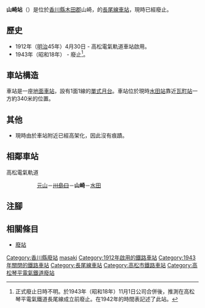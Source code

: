 {{NoteTA|G1=Transport
|T=zh-hans:山崎站 (香川县);zh-hk:山崎站 (香川縣);zh-tw:山崎車站 (香川縣);
|1=zh-hans:山崎站;zh-hk:山崎站;zh-tw:山崎車站;
|2=zh-hans:鹿伏;zh-hk:鹿伏;zh-tw:鹿伏;
}}
{{Infobox station
|公司色 = grey
|站名 = 山崎
|圖片 = 
|圖片說明 = 
|日文原名 = 山崎
|平假名 = やまさき
|羅馬拼音 = Yamasaki
|副站名 = 
|電報略號 = 
|所在地 = {{JPN}}[[香川縣|香川縣]][[木田郡|木田郡]]{{Translink|ja|川添村 (香川県)|川添村 (香川縣)|川添村}}山崎（現時：[[高松市|高松市]]東山崎町）
|座標 = {{coord|34|18|14.6|N|134|5|20.4|E|type:railwaystation_region:JP-24|display=inline,title}}
|車站構造 = [[地面車站|地面車站]]
|月台配置 = 1面1線
|啟用年月日 = 1912年（[[明治|明治]]45年）4月30日<ref>[https://www.shikoku-shakaishihon.com/uploads/projectattachments/001343_1_00_1561359652.pdf 60年のあゆみ]{{ja icon}} p.14 （2021年2月21日參閱）</ref>
|廢站年月日 = 1943年（[[昭和|昭和]]18年）
|乘客人數 = 
|上下車人次 = 
|統計年度 = 
|轉車 = 
|全寬備註 = 
|adjacent = {{Adjacent stations|system=高松琴平電氣鐵道|line=N|left=川島口|right=水田}}
}}
'''山崎站'''（{{jpn|j=山崎駅|hg=やまさきえき|rm=Yamasaki eki|f=y}}）是位於[[香川縣|香川縣]][[木田郡|木田郡]]{{Translink|ja|川添村 (香川県)|川添村 (香川縣)|川添村}}山崎，{{Translink|ja|高松電気軌道|高松電氣軌道}}的[[長尾線|長尾線]][[鐵路車站|車站]]，現時已經廢止。

==歷史==
* 1912年（[[明治|明治]]45年）4月30日 -  高松電氣軌道車站啟用。 
* 1943年（昭和18年） - 廢止<ref>正式廢止日時不明。於1943年（昭和18年）11月1日公司合併後，推測在高松琴平電氣鐵道長尾線成立前廢止。在1942年的時間表記述了此站。</ref>。

==車站構造== 
車站是一座[[地面車站|地面車站]]，設有1面1線的[[單式月台|單式月台]]。車站位於現時[[水田站|水田站]]靠近[[瓦町站|瓦町站]]一方約340米的位置。

==其他==
*現時由於車站附近已經高架化，因此沒有痕蹟。

== 相鄰車站 ==
; 高松電氣軌道
:: [[元山站_(香川縣)|元山]]－<s>[[川島口站|川島口]]</s>－'''山崎'''－[[水田站|水田]]
== 注腳 ==
{{Reflist}}
== 相關條目 ==
* [[廢站|廢站]]
{{長尾線|mode=3}}
{{DEFAULTSORT:Yamasaki}}
[[Category:香川縣廢站|Category:香川縣廢站]]
[[Category:日本鐵路車站_Ya|masaki]]
[[Category:1912年啟用的鐵路車站|Category:1912年啟用的鐵路車站]]
[[Category:1943年關閉的鐵路車站|Category:1943年關閉的鐵路車站]]
[[Category:長尾線車站|Category:長尾線車站]]
[[Category:高松市鐵路車站|Category:高松市鐵路車站]]
[[Category:高松琴平電氣鐵道廢站|Category:高松琴平電氣鐵道廢站]]